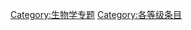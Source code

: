 {{emptycat}}
{{Articles by Quality|topic=生物学|project=生物学|format=toc}}
{{CategoryTOC}}

[[Category:生物学专题|Category:生物学专题]]
[[Category:各等级条目|Category:各等级条目]]